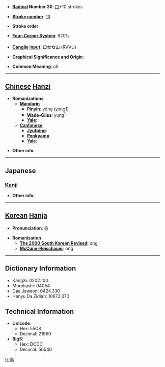 * '''[[Wiktionary:Chinese radical index| Radical]] Number 30''': [[Wiktionary:Chinese radical index 口|口]]+10 strokes

* '''[[Wiktionary:Chinese total strokes index|Stroke number]]''': [[Wiktionary:Chinese total strokes index 13|13]]

* '''Stroke order''': 

* '''[[Wiktionary:Chinese four corner index|Four-Corner System]]''': 6201<sub>7</sub>

* '''[[Wiktionary:Chinese Cangjie index|Cangjie input]]''': 口女女山 (RVVU)

* '''Graphical Significance and Origin''': 

* '''Common Meaning''': oh

----

== [[Chinese]] [[Hanzi]] ==

* '''Romanizations'''
** '''[[Mandarin]]'''
*** '''[[Pinyin]]''': yōng (yong1)
*** '''[[Wade-Giles]]''': yung<sup>1</sup>
*** '''[[Yale]]''': 
** '''[[Cantonese]]'''
*** '''[[Jyutping]]''':
*** '''[[Penkyamp]]''': 
*** '''[[Yale]]''': 

* '''Other info''': 

----

==Japanese==
===[[Kanji]]===
{{kanji|on readings=[[よう]] (yō), [[ゆ]] (yu)
|kun readings=
}}

* '''Other info''':  

----

== [[Korean]] [[Hanja]] ==

* '''Pronunciation''': 옹

* '''Romanization'''
** '''[[The 2000 South Korean Revised Romanization|The 2000 South Korean Revised]]''': ong
** '''[[McCune-Reischauer]]''': ong

----

== Dictionary Information ==

* KangXi: 0202.100
* Morohashi: 04054
* Dae Jaweon: 0424.330
* Hanyu Da Zidian: 10672.070

== Technical Information ==

* '''Unicode''':
** Hex: 55C8
** Decimal: 21960
* '''Big5''':
** Hex: DCDC
** Decimal: 56540

[[fr:嗈]]